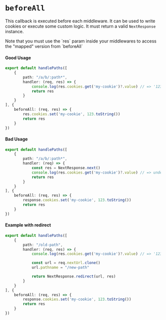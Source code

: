 
# `beforeAll`

This callback is executed before each middleware. It can be used to write cookies or execute some custom logic.
It must return a valid `NextResponse` instance. 

<Callout type="info">
Note that you must use the `res` param inside your middlewares to access the "mapped" version from `beforeAll`
</Callout>

#### Good Usage 
```ts copy showLineNumbers filename="middleware.ts" {5,11}
export default handlePaths([
    {
        path: "/a/b/:path*",
        handler: (req, res) => {
            console.log(res.cookies.get('my-cookie')?.value) // => '123'
            return res
        }
    }
], {
    beforeAll: (req, res) => {
        res.cookies.set('my-cookie', 123.toString())
        return res
    }
})
```

#### Bad Usage
```ts copy showLineNumbers filename="middleware.ts" {5-6,12}
export default handlePaths([
    {
        path: "/a/b/:path*",
        handler: (req) => {
            const res = NextResponse.next()
            console.log(res.cookies.get('my-cookie')?.value) // => undefined
            return res
        }
    }
], {
    beforeAll: (req, res) => {
        response.cookies.set('my-cookie', 123.toString())
        return res
    }
})
```

#### Example with redirect
```ts copy showLineNumbers filename="middleware.ts" {7-8,10}
export default handlePaths([
    {
        path: "/old-path",
        handler: (req, res) => {
            console.log(res.cookies.get('my-cookie')?.value) // => '123'

            const url = req.nextUrl.clone()
            url.pathname = "/new-path"

            return NextResponse.redirect(url, res)
        }
    }
], {
    beforeAll: (req, res) => {
        response.cookies.set('my-cookie', 123.toString())
        return res
    }
})
```
